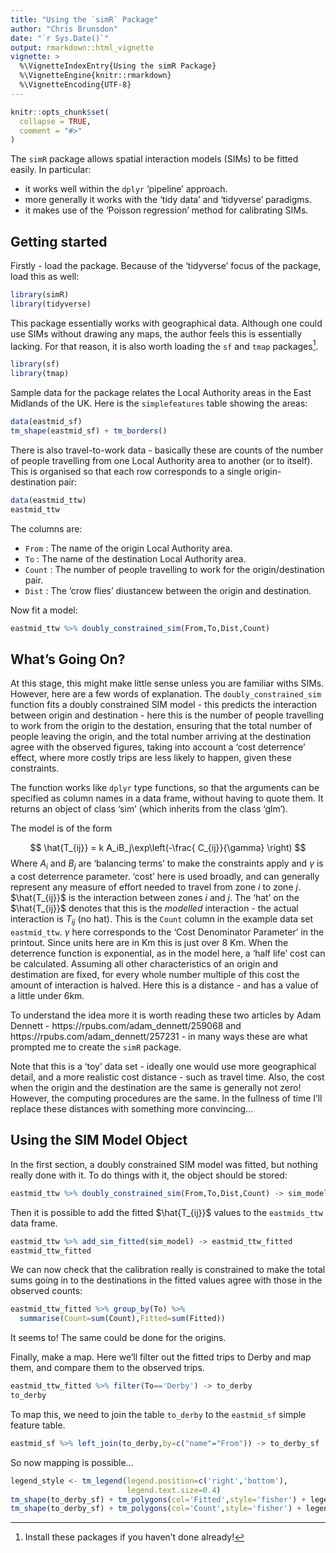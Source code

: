 ```yaml
---
title: "Using the `simR` Package"
author: "Chris Brunsdon"
date: "`r Sys.Date()`"
output: rmarkdown::html_vignette
vignette: >
  %\VignetteIndexEntry{Using the simR Package}
  %\VignetteEngine{knitr::rmarkdown}
  %\VignetteEncoding{UTF-8}
---
```


```r
knitr::opts_chunk$set(
  collapse = TRUE,
  comment = "#>"
)
```

The `simR` package allows spatial interaction models (SIMs) to be fitted easily. In particular:

- it works well within the `dplyr` 'pipeline' approach.
- more generally it works with the 'tidy data' and 'tidyverse' paradigms.
- it makes use of the 'Poisson regression' method for calibrating SIMs.

## Getting started

Firstly - load the package.  Because of the 'tidyverse' focus of the package, load this as well:

```r
library(simR)
library(tidyverse)
```

This package essentially works with geographical data.  Although one could use SIMs without drawing any maps, the author feels this is essentially lacking.  For that reason,  it is also worth loading the `sf` and `tmap` packages^[Install these packages if you haven't done already!].

```r
library(sf)
library(tmap)
```


Sample data for the package relates the Local Authority areas in the East Midlands of the UK.  Here is the `simplefeatures` table showing the areas:

```r
data(eastmid_sf)
tm_shape(eastmid_sf) + tm_borders()
```

There is also travel-to-work data - basically these are counts of the number of people travelling from one Local Authority area to another (or to itself).  This is organised so that each row corresponds to a single origin-destination pair:

```r
data(eastmid_ttw)
eastmid_ttw
```

The columns are:

- `From` : The name of the origin Local Authority area.
- `To` : The name of the destination Local Authority area.
- `Count` : The number of people travelling to work for the origin/destination pair.
- `Dist` : The 'crow flies' diustancew between the origin and destination.

Now fit a model:

```r
eastmid_ttw %>% doubly_constrained_sim(From,To,Dist,Count)
```

## What's Going On?

At this stage,  this might make little sense unless you are familiar withs SIMs.  However,  here are a few words of explanation.  The `doubly_constrained_sim` function fits a doubly constrained SIM model - this predicts the interaction between origin and destination - here this is the number of people travelling to work from the origin to the destation,  ensuring that the total number of people leaving the origin,  and the total number arriving at the destination agree with the observed figures,  taking into account a 'cost deterrence' effect, where more costly trips are less likely to happen,  given these constraints. 

The function works like `dplyr` type functions,  so that the arguments can be specified as column names in a data frame,  without having to quote them.  It returns an object of class 'sim' (which inherits from the class 'glm').

The model is of the form 

$$
\hat{T_{ij}} = k A_iB_j\exp\left(-\frac{ C_{ij}}{\gamma} \right)
$$
Where $A_i$ and $B_j$ are 'balancing terms' to make the constraints apply and $\gamma$ is a cost deterrence parameter. 'cost' here is used broadly,  and can generally represent any measure of effort needed to travel from zone $i$ to zone $j$. $\hat{T_{ij}}$ is the interaction between zones $i$ and $j$. The 'hat' on the $\hat{T_{ij}}$ denotes that this is the *modelled* interaction - the actual interaction is $T_{ij}$ (no hat).  This is the `Count` column in the example data set `eastmid_ttw`.  $\gamma$ here corresponds to the 'Cost Denominator Parameter' in the printout.  Since units here are in Km this is just over 8 Km.  When the deterrence function is exponential,  as in the model here,  a 'half life' cost can be calculated.  Assuming all other characteristics of an origin and destimation are fixed,  for every whole number multiple of this cost the amount of interaction is halved. Here this is a distance - and has a value of a little under 6km.

To understand the idea more it is worth reading these two articles by Adam Dennett - https://rpubs.com/adam_dennett/259068 and https://rpubs.com/adam_dennett/257231 - in many ways these are what prompted me to create the `simR` package.

Note that this is a 'toy' data set - ideally one would use more geographical detail,  and a more realistic cost distance - such as travel time.  Also,  the cost when the origin and the destination are the same is generally not zero! However,  the computing procedures are the same.  In the fullness of time I'll replace these distances with something more convincing...

## Using the SIM Model Object

In the first section,  a doubly constrained SIM model was fitted,  but nothing really done with it.   To do things with it,  the object should be stored:

```r
eastmid_ttw %>% doubly_constrained_sim(From,To,Dist,Count) -> sim_model
```

Then it is possible to add the fitted $\hat{T_{ij}}$ values to the `eastmids_ttw` data frame.  

```r
eastmid_ttw %>% add_sim_fitted(sim_model) -> eastmid_ttw_fitted
eastmid_ttw_fitted
```

We can now check that the calibration really is constrained to make the total sums going in to the destinations in the fitted values agree with those in the observed counts:

```r
eastmid_ttw_fitted %>% group_by(To) %>% 
  summarise(Count=sum(Count),Fitted=sum(Fitted))
```

It seems to!  The same could be done for the origins.  

Finally,  make a map.  Here we'll filter out the fitted trips to Derby and map them,  and compare them to the observed trips.


```r
eastmid_ttw_fitted %>% filter(To=='Derby') -> to_derby
to_derby
```

To map this,  we need to join the table `to_derby` to the `eastmid_sf` simple feature table.

```r
eastmid_sf %>% left_join(to_derby,by=c("name"="From")) -> to_derby_sf
```


So now mapping is possible...

```r
legend_style <- tm_legend(legend.position=c('right','bottom'),
                          legend.text.size=0.4)
tm_shape(to_derby_sf) + tm_polygons(col='Fitted',style='fisher') + legend_style
tm_shape(to_derby_sf) + tm_polygons(col='Count',style='fisher') + legend_style
```



